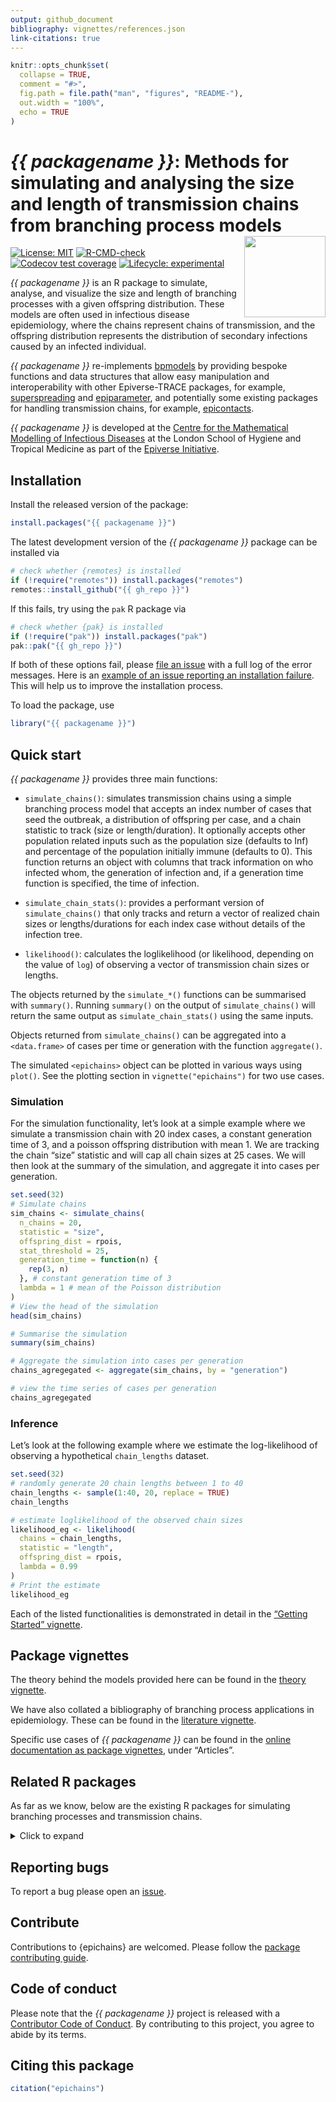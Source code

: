 ```yaml
---
output: github_document
bibliography: vignettes/references.json
link-citations: true
---
```


<!-- README.md is generated from README.Rmd. Please edit that file. -->
<!-- The code to render this README is stored in .github/workflows/render-readme.yaml -->
<!-- Variables marked with double curly braces will be transformed beforehand: -->
<!-- `packagename` is extracted from the DESCRIPTION file -->
<!-- `gh_repo` is extracted via a special environment variable in GitHub Actions -->

```r
knitr::opts_chunk$set(
  collapse = TRUE,
  comment = "#>",
  fig.path = file.path("man", "figures", "README-"),
  out.width = "100%",
  echo = TRUE
)
```

# _{{ packagename }}_: Methods for simulating and analysing the size and length of transmission chains from branching process models <img src="man/figures/logo.svg" align="right" height="130" />

<!-- badges: start -->
[![License: MIT](https://img.shields.io/badge/License-MIT-yellow.svg)](https://opensource.org/licenses/MIT)
[![R-CMD-check](https://github.com/epiverse-trace/epichains/actions/workflows/R-CMD-check.yaml/badge.svg)](https://github.com/epiverse-trace/epichains/actions/workflows/R-CMD-check.yaml)
[![Codecov test coverage](https://codecov.io/gh/{{ gh_repo }}/branch/main/graph/badge.svg)](https://app.codecov.io/gh/{{ gh_repo }}?branch=main)
[![Lifecycle:
experimental](https://img.shields.io/badge/lifecycle-experimental-orange.svg)](https://lifecycle.r-lib.org/articles/stages.html#experimental)
<!-- badges: end -->

_{{ packagename }}_ is an R package to simulate, analyse, and visualize the size 
and length of branching processes with a given offspring distribution. These 
models are often used in infectious disease epidemiology, where the chains represent chains of
transmission, and the offspring distribution represents the distribution of 
secondary infections caused by an infected individual. 

_{{ packagename }}_ re-implements [bpmodels](https://github.com/epiforecasts/bpmodels/)
by providing bespoke functions and data structures that allow easy
manipulation and interoperability with other Epiverse-TRACE packages, for example, [superspreading](https://github.com/epiverse-trace/superspreading/) and [epiparameter](https://github.com/epiverse-trace/epiparameter/), and potentially some existing packages for handling transmission chains, for example, [epicontacts](https://github.com/reconhub/epicontacts).

_{{ packagename }}_ is developed at the [Centre for the Mathematical Modelling of Infectious Diseases](https://www.lshtm.ac.uk/research/centres/centre-mathematical-modelling-infectious-diseases) at the London School of Hygiene and Tropical Medicine as part of the [Epiverse Initiative](https://data.org/initiatives/epiverse/).

## Installation

Install the released version of the package:

```r
install.packages("{{ packagename }}")
```

The latest development version of the _{{ packagename }}_ package can be installed via

```r
# check whether {remotes} is installed
if (!require("remotes")) install.packages("remotes")
remotes::install_github("{{ gh_repo }}")
```

If this fails, try using the `pak` R package via

```r
# check whether {pak} is installed
if (!require("pak")) install.packages("pak")
pak::pak("{{ gh_repo }}")
```

If both of these options fail, please [file an issue](https://github.com/epiverse-trace/epichains/issues) with a full log of the error messages. Here is an [example of an issue reporting an installation failure](https://github.com/epiverse-trace/epichains/issues/262). This will help us to improve the installation process.

To load the package, use

```r
library("{{ packagename }}")
```

## Quick start

_{{ packagename }}_ provides three main functions:

* `simulate_chains()`: simulates transmission chains using a simple
branching process model that accepts an index number of cases that seed
the outbreak, a distribution of offspring per case, and a chain statistic
to track (size or length/duration). It optionally accepts other population
related inputs such as the population size (defaults to Inf) and percentage
of the population initially immune (defaults to 0). This function returns
an object with columns that track information on who infected whom, the
generation of infection and, if a generation time function is specified, the
time of infection.

* `simulate_chain_stats()`: provides a performant version of `simulate_chains()`
that only tracks and return a vector of realized chain sizes or
lengths/durations for each index case without details of the infection tree.

* `likelihood()`: calculates the loglikelihood (or likelihood, depending
on the value of `log`) of observing a vector of transmission chain sizes or
lengths.

The objects returned by the `simulate_*()` functions can be summarised with
`summary()`. Running `summary()` on the output of `simulate_chains()` will
return the same output as `simulate_chain_stats()` using the same inputs.

Objects returned from `simulate_chains()` can be aggregated into a
`<data.frame>` of cases per time or generation
with the function `aggregate()`.

The simulated `<epichains>` object can be plotted in various ways using
`plot()`. See the plotting section in `vignette("epichains")` for two
use cases.

### Simulation

For the simulation functionality, let's look at a simple example where we
simulate a transmission chain with $20$ index cases, a constant generation time
of $3$, and a poisson offspring distribution with mean $1$. We are tracking the
chain "size" statistic and will cap all chain sizes at $25$ cases. We will then
look at the summary of the simulation, and aggregate it into cases per
generation.
```r
set.seed(32)
# Simulate chains
sim_chains <- simulate_chains(
  n_chains = 20,
  statistic = "size",
  offspring_dist = rpois,
  stat_threshold = 25,
  generation_time = function(n) {
    rep(3, n)
  }, # constant generation time of 3
  lambda = 1 # mean of the Poisson distribution
)
# View the head of the simulation
head(sim_chains)

# Summarise the simulation
summary(sim_chains)

# Aggregate the simulation into cases per generation
chains_agregegated <- aggregate(sim_chains, by = "generation")

# view the time series of cases per generation
chains_agregegated
```

### Inference

Let's look at the following example where we estimate the log-likelihood of
observing a hypothetical `chain_lengths` dataset.
```r
set.seed(32)
# randomly generate 20 chain lengths between 1 to 40
chain_lengths <- sample(1:40, 20, replace = TRUE)
chain_lengths

# estimate loglikelihood of the observed chain sizes
likelihood_eg <- likelihood(
  chains = chain_lengths,
  statistic = "length",
  offspring_dist = rpois,
  lambda = 0.99
)
# Print the estimate
likelihood_eg
```

Each of the listed functionalities is demonstrated in detail
in the ["Getting Started" vignette](https://epiverse-trace.github.io/epichains/articles/epichains.html).

## Package vignettes

The theory behind the models provided here can be
found in the [theory vignette](https://epiverse-trace.github.io/epichains/articles/theoretical_background.html).

We have also collated a bibliography of branching process applications in 
epidemiology. These can be found in the [literature vignette](https://epiverse-trace.github.io/epichains/articles/branching_process_literature.html).

Specific use cases of _{{ packagename }}_ can be found in 
the [online documentation as package vignettes](https://epiverse-trace.github.io/epichains/), under "Articles".

## Related R packages

As far as we know, below are the existing R packages for simulating branching
processes and transmission chains. 

<details>

<summary>Click to expand</summary>

* [bpmodels](https://github.com/epiforecasts/bpmodels/): provides methods 
for analysing the size and length of transmission chains from branching 
process models. `{epichains}` supersedes `{bpmodels}`, which has been retired.

* [ringbp](https://github.com/epiforecasts/ringbp): a branching process 
model, parameterised to the 2019-nCoV outbreak, and used to quantify 
the potential effectiveness of contact tracing and isolation of cases.

* [covidhm](https://github.com/biouea/covidhm): code for simulating 
COVID-19 dynamics in a range of scenarios across a real-world social 
network. The model is conceptually based on `{ringbp}`.

* [epicontacts](https://github.com/reconhub/epicontacts): provides methods
for handling, analysing, and visualizing transmission chains and contact-tracing 
data/linelists.

* [simulist](https://epiverse-trace.github.io/simulist/): uses a branching
process model to simulate individual-level infectious disease outbreak data,
including line lists and contact tracing data. This package is part of the
Epiverse-TRACE Initiative.

* [superspreading](https://epiverse-trace.github.io/superspreading/): provides
a set of functions to estimate and understand individual-level variation in
transmission of infectious diseases from data on secondary cases. These are
useful for understanding the role of superspreading in the spread of infectious
diseases and for informing public health interventions.

* [earlyR](https://github.com/reconhub/earlyR): estimates the reproduction 
number (R), in the early stages of an outbreak. The model requires a 
specified serial interval distribution, characterised by the mean and 
standard deviation of the (Gamma) distribution, and data on daily disease 
incidence, including only confirmed and probable cases.

* [projections](https://github.com/reconhub/projections): uses data on daily 
incidence, the serial interval (time between onsets of infectors and 
infectees) and the reproduction number to simulate plausible epidemic 
trajectories and project future incidence. It relies on a branching process 
where daily incidence follows a Poisson or a Negative Binomial distribution
governed by a force of infection.

* [simulacr](https://github.com/reconhub/simulacr): simulates outbreaks 
for specified values of reproduction number, incubation period, duration 
of infectiousness, and optionally reporting delays. Outputs a linelist 
stored as a `data.frame` with the class `outbreak`, including information
on transmission chains; the output can be converted to `<epicontacts>`
objects for visualisation.

* [outbreakr2](https://github.com/reconhub/outbreaker2): a Bayesian 
framework for integrating epidemiological and genetic data to reconstruct 
transmission trees of densely sampled outbreaks. It re-implements, 
generalises and replaces the model of outbreaker, and uses a modular
approach which enables fine customisation of priors, likelihoods 
and parameter movements.

* [o2geosocial](https://github.com/alxsrobert/o2geosocial): integrates
geographical and social contact data to reconstruct transmission chains. 
It combines the age group, location, onset date and genotype of cases 
to infer their import status, and their likely infector.

* [nosoi](https://github.com/slequime/nosoi): simulates agent-based 
transmission chains by taking into account the influence of multiple 
variables on the transmission process (e.g. dual-host systems 
(such as arboviruses), within-host viral dynamics, transportation, 
population structure), alone or taken together, to create complex 
but relatively intuitive epidemiological simulations.

* [TransPhylo](https://xavierdidelot.github.io/TransPhylo/index.html):
reconstructs infectious disease transmission using genomic data.
</details>

## Reporting bugs 

To report a bug please open an [issue](https://github.com/epiverse-trace/epichains/issues/new/choose).

## Contribute

Contributions to {epichains} are welcomed. Please follow the [package contributing guide](https://github.com/epiverse-trace/.github/blob/main/CONTRIBUTING.md).

## Code of conduct

Please note that the _{{ packagename }}_ project is released with a [Contributor Code of Conduct](https://github.com/epiverse-trace/.github/blob/main/CODE_OF_CONDUCT.md). 
By contributing to this project, you agree to abide by its terms.

## Citing this package

```r
citation("epichains")
```
